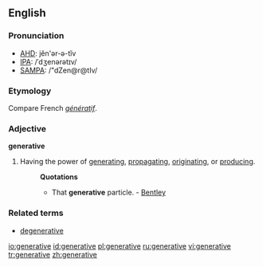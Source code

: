 ==English==
===Pronunciation===
*[[w:AHD|AHD]]: jĕn'ər-ə-tĭv
*[[w:IPA|IPA]]: /ˈdʒenərətɪv/
*[[w:SAMPA|SAMPA]]: /"dZen@r@tIv/

===Etymology===
Compare French ''[[génératif]]''.

===Adjective===
'''generative'''

#Having the power of [[generating]], [[propagating]], [[originating]], or [[producing]].
#:'''Quotations'''
#:*That '''generative''' particle. - [[Bentley]]

===Related terms===
*[[degenerative]]

[[io:generative]]
[[id:generative]]
[[pl:generative]]
[[ru:generative]]
[[vi:generative]]
[[tr:generative]]
[[zh:generative]]